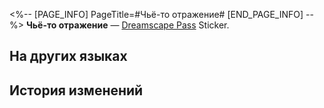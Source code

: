 <%-- [PAGE_INFO]
PageTitle=#Чьё-то отражение#
[END_PAGE_INFO] --%>
{{Предмет Инфобокс
|id          = 223410
|Изображение = Dreamscape Pass Sticker Чьё-то отражение.png
|Тип         = Dreamscape Pass Sticker
|Инвентарь   = 
|Редкость    = 4
|Эффект      = 
|Описание    = Пронумерованные наклейки, используемые для украшения дневника сновидений. Бывают самыми разными.
}}
'''Чьё-то отражение''' — [[Dreamscape Pass]] Sticker.

==На других языках==
{{На других языках
|en   = Mirrored Who
|zhs  = 镜中映出谁人
|zht  = 鏡中映出誰人
|ja   = 鏡に映る誰か
|ko   = 거울에 비친 누군가
|es   = Reflejo desconocido
|fr   = Inconnu dans le miroir
|ru   = Чьё-то отражение
|th   = กระจกสะท้อนภาพของผู้ใด
|vi   = Ai Phản Chiếu Trong Gương
|de   = Spieglein, Spieglein
|id   = Bayangan yang Muncul di Cermin
|pt   = Espelhamento de Alguém
}}

==История изменений==
{{История изменений|3.5}}